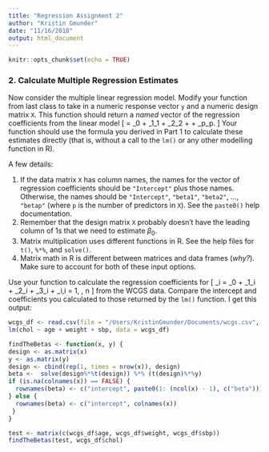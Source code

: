 ```yaml
---
title: "Regression Assignment 2"
author: "Kristin Gmunder"
date: "11/16/2018"
output: html_document
---
```


```r
knitr::opts_chunk$set(echo = TRUE)
```

### 2. Calculate Multiple Regression Estimates
Now consider the multiple linear regression model. Modify your function from last class to take in a numeric response vector `y` and a numeric design matrix `X`. This function should return a *named* vector of the regression coefficients from the linear model
\[
\hat{\textbf{y}} = \beta_0 + \beta_1\textbf{x}_1 + \beta_2\textbf{x}_2 + \ldots + \beta_p\textbf{x}_p.
\]
Your function should use the formula you derived in Part 1 to calculate these estimates directly (that is, without a call to the `lm()` or any other modelling function in R).

A few details:

1. If the data matrix `X` has column names, the names for the vector of regression coefficients should be `"Intercept"` plus those names. Otherwise, the names should be `"Intercept"`, `"beta1"`, `"beta2"`, ..., `"betap"` (where `p` is the number of predictors in `X`). See the `paste0()` help documentation. 
2. Remember that the design matrix `X` probably doesn't have the leading column of 1s that we need to estimate $\beta_0$.
3. Matrix multiplication uses different functions in R. See the help files for `t()`, `%*%`, and `solve()`.
4. Matrix math in R is different between matrices and data frames (*why?*). Make sure to account for both of these input options.

Use your function to calculate the regression coefficients for
\[
\text{chol}_i = \beta_0 + \beta_1\text{age}_i + \beta_2\text{weight}_i + \beta_3\text{sbp}_i + \varepsilon_i,\quad i = 1, \ldots, n
\]
from the WCGS data. Compare the intercept and coefficients you calculated to those returned by the `lm()` function. I get this output:
```r
wcgs_df <- read.csv(file = "/Users/KristinGmunder/Documents/wcgs.csv", header = TRUE, stringsAsFactors = FALSE)
lm(chol ~ age + weight + sbp, data = wcgs_df)
```

```r
findTheBetas <- function(x, y) {
design <- as.matrix(x)
y <- as.matrix(y)
design <- cbind(rep(1, times = nrow(x)), design)
beta <-  solve(design%*%t(design)) %*% (t(design)%*%y)
if (is.na(colnames(x)) == FALSE) {
  rownames(beta) <- c("intercept", paste0(1: (ncol(x) - 1), c("beta")))
} else {  
  rownames(beta) <- c("intercept", colnames(x))
 }
}  

test <- matrix(c(wcgs_df$age, wcgs_df$weight, wcgs_df$sbp))
findTheBetas(test, wcgs_df$chol) 
```


